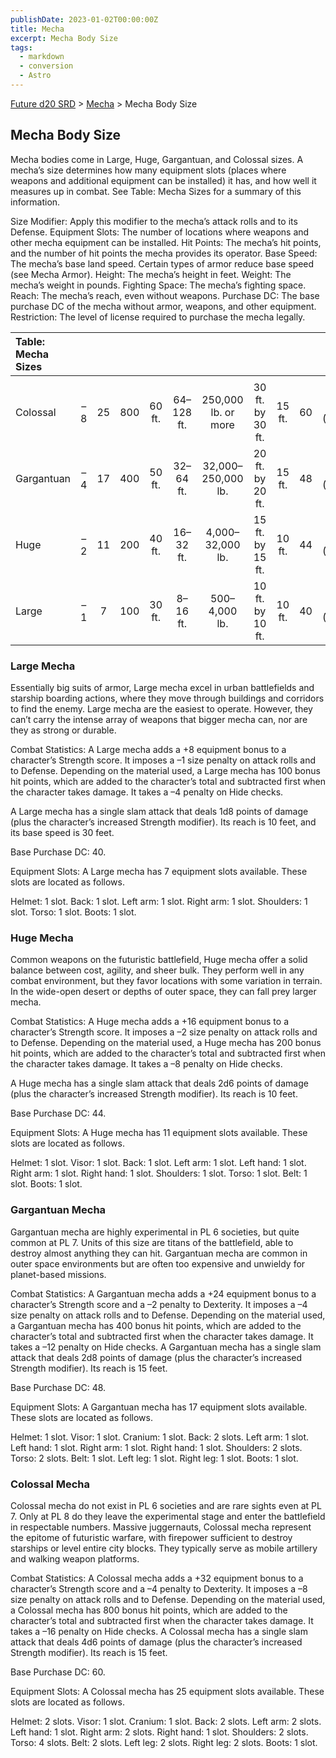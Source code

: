 ```yaml
---
publishDate: 2023-01-02T00:00:00Z
title: Mecha
excerpt: Mecha Body Size
tags:
  - markdown
  - conversion
  - Astro
---
```






[Future d20 SRD](/#futureD20) > [Mecha](future-d20-srd-mecha-index) > Mecha Body Size




## Mecha Body Size


Mecha bodies come in Large, Huge, Gargantuan, and Colossal sizes. A mecha’s size determines how many equipment slots (places where weapons and additional equipment can be installed) it has, and how well it measures up in combat. See Table: Mecha Sizes for a summary of this information.



Size Modifier: Apply this modifier to the mecha’s attack rolls and to its Defense.
Equipment Slots: The number of locations where weapons and other mecha equipment can be installed.
Hit Points: The mecha’s hit points, and the number of hit points the mecha provides its operator.
Base Speed: The mecha’s base land speed. Certain types of armor reduce base speed (see Mecha Armor).
Height: The mecha’s height in feet.
Weight: The mecha’s weight in pounds.
Fighting Space: The mecha’s fighting space.
Reach: The mecha’s reach, even without weapons.
Purchase DC: The base purchase DC of the mecha without armor, weapons, and other equipment.
Restriction: The level of license required to purchase the mecha legally.



| Table: Mecha Sizes |  |  |  |  |  |  |  |  |  |  |
| :-------------------- | :--: | :--: | :--: | :--: | :--: | :--: | :--: | :--: | :--: | --: |
|  |  |  |  |  |  |  |  |  |  |  |
| Colossal | –8 | 25 | 800 | 60 ft. | 64–128 ft. | 250,000 lb. or more | 30 ft. by 30 ft. | 15 ft. | 60 | Mil (+3) |
| Gargantuan | –4 | 17 | 400 | 50 ft. | 32–64 ft. | 32,000–250,000 lb. | 20 ft. by 20 ft. | 15 ft. | 48 | Mil (+3) |
| Huge | –2 | 11 | 200 | 40 ft. | 16–32 ft. | 4,000–32,000 lb. | 15 ft. by 15 ft. | 10 ft. | 44 | Mil (+3) |
| Large | –1 | 7 | 100 | 30 ft. | 8–16 ft. | 500–4,000 lb. | 10 ft. by 10 ft. | 10 ft. | 40 | Res (+2) |



### Large Mecha


Essentially big suits of armor, Large mecha excel in urban battlefields and starship boarding actions, where they move through buildings and corridors to find the enemy. Large mecha are the easiest to operate. However, they can’t carry the intense array of weapons that bigger mecha can, nor are they as strong or durable.


Combat Statistics: A Large mecha adds a +8 equipment bonus to a character’s Strength score. It imposes a –1 size penalty on attack rolls and to Defense. Depending on the material used, a Large mecha has 100 bonus hit points, which are added to the character’s total and subtracted first when the character takes damage. It takes a –4 penalty on Hide checks.


A Large mecha has a single slam attack that deals 1d8 points of damage (plus the character’s increased Strength modifier). Its reach is 10 feet, and its base speed is 30 feet.


Base Purchase DC: 40.


Equipment Slots: A Large mecha has 7 equipment slots available. These slots are located as follows.



Helmet: 1 slot.
Back: 1 slot.
Left arm: 1 slot.
Right arm: 1 slot.
Shoulders: 1 slot.
Torso: 1 slot.
Boots: 1 slot.



### Huge Mecha


Common weapons on the futuristic battlefield, Huge mecha offer a solid balance between cost, agility, and sheer bulk. They perform well in any combat
environment, but they favor locations with some variation in terrain. In the wide-open desert or depths of outer space, they can fall prey larger mecha.


Combat Statistics: A Huge mecha adds a +16 equipment bonus to a character’s Strength score. It imposes a –2 size penalty on attack rolls and to Defense. Depending on the material used, a Huge mecha has 200 bonus hit points, which are added to the character’s total  and subtracted first when the character takes damage. It takes a –8 penalty on Hide checks.


A Huge mecha has a single slam attack that deals 2d6 points of damage (plus the character’s increased Strength modifier). Its reach is 10 feet.


Base Purchase DC: 44.


Equipment Slots: A Huge mecha has 11 equipment slots available. These slots are located as follows.



Helmet: 1 slot.
Visor: 1 slot.
Back: 1 slot.
Left arm: 1 slot.
Left hand: 1 slot.
Right arm: 1 slot.
Right hand: 1 slot.
Shoulders: 1 slot.
Torso: 1 slot.
Belt: 1 slot.
Boots: 1 slot.



### Gargantuan Mecha


Gargantuan mecha are highly experimental in PL 6 societies, but quite common at PL 7. Units of this size are titans of the battlefield, able to destroy almost anything they can hit. Gargantuan mecha are common in outer space environments but are often too expensive and unwieldy for planet-based missions.


Combat Statistics: A Gargantuan mecha adds a +24 equipment bonus to a character’s Strength score and a –2 penalty to Dexterity. It imposes a –4 size penalty on attack rolls and to Defense. Depending on the material used, a Gargantuan mecha has 400 bonus hit points, which are added to the character’s total and subtracted first when the character takes damage. It takes a –12 penalty on Hide checks. A Gargantuan mecha has a single slam attack that deals 2d8 points of damage (plus the character’s increased Strength modifier). Its reach is 15 feet.


Base Purchase DC: 48.


Equipment Slots: A Gargantuan mecha has 17 equipment slots available. These slots are located as follows.



Helmet: 1 slot.
Visor: 1 slot.
Cranium: 1 slot.
Back: 2 slots.
Left arm: 1 slot.
Left hand: 1 slot.
Right arm: 1 slot.
Right hand: 1 slot.
Shoulders: 2 slots.
Torso: 2 slots.
Belt: 1 slot.
Left leg: 1 slot.
Right leg: 1 slot.
Boots: 1 slot.



### Colossal Mecha


Colossal mecha do not exist in PL 6 societies and are rare sights even at PL 7. Only at PL 8 do they leave the experimental stage and enter the battlefield in respectable numbers. Massive juggernauts, Colossal mecha represent the epitome of futuristic warfare, with firepower sufficient to destroy starships or level entire city blocks. They typically serve as mobile artillery and walking weapon platforms.


Combat Statistics: A Colossal mecha adds a +32 equipment bonus to a character’s Strength score and a –4 penalty to Dexterity. It imposes a –8 size penalty on attack rolls and to Defense. Depending on the material used, a Colossal mecha has 800 bonus hit points, which are added to the character’s total and subtracted first when the character takes damage. It takes a –16 penalty on Hide checks. A Colossal mecha has a single slam attack that deals 4d6 points of damage (plus the character’s increased Strength modifier). Its reach is 15 feet.


Base Purchase DC: 60.


Equipment Slots: A Colossal mecha has 25 equipment slots available. These slots are located as follows.



Helmet: 2 slots.
Visor: 1 slot.
Cranium: 1 slot.
Back: 2 slots.
Left arm: 2 slots.
Left hand: 1 slot.
Right arm: 2 slots.
Right hand: 1 slot.
Shoulders: 2 slots.
Torso: 4 slots.
Belt: 2 slots.
Left leg: 2 slots.
Right leg: 2 slots.
Boots: 1 slot.




